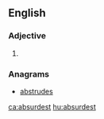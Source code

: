 ==English==

===Adjective===
{{head|en}}

# {{en-superlative of|absurd}}

===Anagrams===
* [[abstrudes#English|abstrudes]]

[[ca:absurdest]]
[[hu:absurdest]]